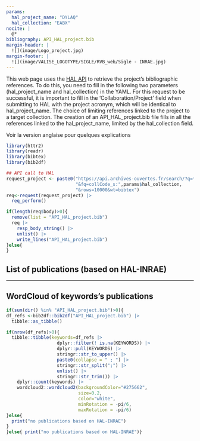 ```yaml
---
params:
  hal_project_name: "DYLAQ"
  hal_collection: "EABX"
nocite: |
  @*
bibliography: API_HAL_project.bib
margin-header: |
  ![](image/Logo_project.jpg)
margin-footer: |
  ![](image/VALISE_LOGOTYPE/SIGLE/RVB_web/Sigle - INRAE.jpg)
---
```


::: {.content-visible when-profile="english"}
This web page uses the [HAL API](https://api.archives-ouvertes.fr/docs) to retrieve the project's bibliographic references. To do this, you need to fill in the following two parameters (hal_project_name and hal_collection) in the YAML.
For this request to be successful, it is important to fill in the 'Collaboration/Project' field when submitting to HAL with the project acronym, which will be identical to hal_project_name. The choice of limiting references linked to the project to a target collection.
The creation of an API_HAL_project.bib file fills in all the references linked to the hal_project_name, limited by the hal_collection field.
:::

::: {.content-visible when-profile="francais"}
Voir la version anglaise pour quelques explications
:::

```r
library(httr2)
library(readr)
library(bibtex)
library(bib2df)

## API call to HAL
request_project <- paste0("https://api.archives-ouvertes.fr/search/?q=*","&fq=collaboration_s:",params$hal_project_name,
                          "&fq=collCode_s:",params$hal_collection,
                          "&rows=10000&wt=bibtex")
req<-request(request_project) |>
  req_perform() 

if(length(req$body)>0){
  remove(list = "API_HAL_project.bib")
  req |> 
    resp_body_string() |>
    unlist() |>
    write_lines("API_HAL_project.bib")
}else{
}
```



## List of publications (based on HAL-INRAE)

::: {#refs}
:::

---

## WordCloud of keywords's publications

```r
if(sum(dir() %in% "API_HAL_project.bib")>0){
df_refs <-bib2df::bib2df("API_HAL_project.bib") |> 
  tibble::as_tibble()

if(nrow(df_refs)>0){
  tibble::tibble(keywords=df_refs |> 
                   dplyr::filter(! is.na(KEYWORDS)) |> 
                   dplyr::pull(KEYWORDS) |> 
                   stringr::str_to_upper() |> 
                   paste0(collapse = " ; ") |> 
                   stringr::str_split(";") |> 
                   unlist() |> 
                   stringr::str_trim()) |> 
    dplyr::count(keywords) |> 
    wordcloud2::wordcloud2(backgroundColor="#275662",
                           size=0.2,
                           color="white",
                           minRotation = -pi/6,
                           maxRotation = -pi/6)
}else{
  print("no publications based on HAL-INRAE")
}
}else{ print("no publications based on HAL-INRAE")}
```



